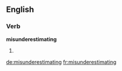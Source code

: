 ==English==

===Verb===
'''misunderestimating'''

# {{present participle of|[[misunderestimate]]}}

[[de:misunderestimating]]
[[fr:misunderestimating]]